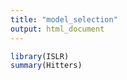 ```yaml
---
title: "model_selection"
output: html_document
---
```


```r
library(ISLR)
summary(Hitters)
```


